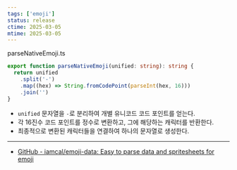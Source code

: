 ```yaml
---
tags: ['emoji']
status: release
ctime: 2025-03-05
mtime: 2025-03-05
---
```



<QuoteLink url="https://github.com/ealush/emoji-picker-react/blob/master/src/dataUtils/parseNativeEmoji.ts#L1">
  parseNativeEmoji.ts
</QuoteLink>

```ts
export function parseNativeEmoji(unified: string): string {
  return unified
    .split('-')
    .map((hex) => String.fromCodePoint(parseInt(hex, 16)))
    .join('')
}
```

- `unified` 문자열을 `-`로 분리하여 개별 유니코드 코드 포인트를 얻는다.
- 각 16진수 코드 포인트를 정수로 변환하고, 그에 해당하는 캐릭터를 반환한다.
- 최종적으로 변환된 캐릭터들을 연결하여 하나의 문자열로 생성한다.

---

- [GitHub - iamcal/emoji-data: Easy to parse data and spritesheets for emoji](https://github.com/iamcal/emoji-data)
